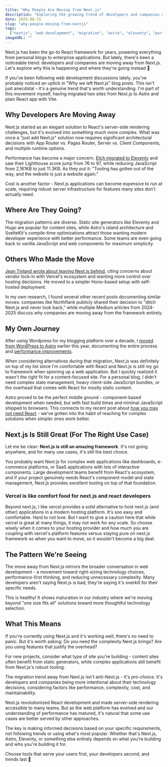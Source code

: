 ```yaml
---
title: "Why People Are Moving from Next.js"
description: "Exploring the growing trend of developers and companies migrating away from Next.js, the reasons behind this movement, and where they're heading instead."
date: 2025-08-15
slug: "why-people-moving-from-nextjs"
tags:
  ["nextjs", "web-development", "migration", "astro", "eleventy", "performance"]
imageURL: ""
---
```


Next.js has been the go-to React framework for years, powering everything from personal blogs to enterprise applications. But lately, there's been a noticeable trend: developers and companies are moving away from Next.js. Let's explore why this is happening and where they're going instead 🚀

If you've been following web development discussions lately, you've probably noticed an uptick in "Why we left Next.js" blog posts. This isn't just anecdotal - it's a genuine trend that's worth understanding. I'm part of this movement myself, having migrated two sites from Next.js to Astro and plain React app with Vite.

## Why Developers Are Moving Away

Next.js started as an elegant solution to React's server-side rendering challenges, but it's evolved into something much more complex. What was once a "just add Next.js" solution now requires significant architectural decisions with App Router vs. Pages Router, Server vs. Client Components, and multiple runtime options.

Performance has become a major concern. [Etch migrated to Eleventy](https://etch.co/blog/we-migrated-our-site-to-eleventy-and-increased-performance-by-24-percent) and saw their Lighthouse score jump from 76 to 97, while reducing JavaScript from 2,161KB to just 11.3KB. As they put it: "Tooling has gotten out of the way, and the website is just a website again."

Cost is another factor - Next.js applications can become expensive to run at scale, requiring robust server infrastructure for features many sites don't actually need.

## Where Are They Going?

The migration patterns are diverse. Static site generators like Eleventy and Hugo are popular for content sites, while Astro's island architecture and SvelteKit's compile-time optimizations attract those wanting modern developer experience with better performance. Some teams are even going back to vanilla JavaScript and web components for maximum simplicity.

## Others Who Made the Move

[Jean Tinland wrote about leaving Next.js behind](https://www.jeantinland.com/blog/leaving-nextjs-behind/), citing concerns about vendor lock-in with Vercel's ecosystem and wanting more control over hosting decisions. He moved to a simpler Hono-based setup with self-hosted deployment.

In my own research, I found several other recent posts documenting similar moves: companies like Northflank publicly shared their decision to "ditch Next.js and never look back," while multiple Medium articles from 2024-2025 discuss why companies are moving away from the framework entirely.

## My Own Journey

After using Wordpress for my blogging platform over a decade, I [moved from WordPress to Astro](/moved-blog-from-wordpress-to-astro/) earlier this year, documenting the entire process and [performance improvements](/wordpress-to-astro-migration-performance-comparison/).

When considering alternatives during that migration, Next.js was definitely on top of my list since I'm comfortable with React and Next.js is still my go to framework when spinning up a web application. But I quickly realized it wasn't the right fit for a content-focused site. For a personal blog, I didn't need complex state management, heavy client-side JavaScript bundles, or the overhead that comes with React for mostly static content.

Astro proved to be the perfect middle ground - component-based development when needed, but with fast build times and minimal JavaScript shipped to browsers. This connects to my recent post about [how you may not need React](/you-may-not-need-react/) - we've gotten into the habit of reaching for complex solutions when simpler ones work better.

## Next.js Is Still Great (For The Right Use Case)

Let me be clear: **Next.js is still an amazing framework**. It's not going anywhere, and for many use cases, it's still the best choice.

You probably want Next.js for complex web applications like dashboards, e-commerce platforms, or SaaS applications with lots of interactive components. Large development teams benefit from React's ecosystem, and if your project genuinely needs React's component model and state management, Next.js provides excellent tooling on top of that foundation.

### Vercel is like comfort food for next.js and react developers

Beyond next.js, I like vercel provides a solid alternative to host next.js (and other) applications in a modern hosting platform. It's soo easy and comfortable. Hard to not love.
But I want to give a caution here that while vercel is great at many things, it may not work for any scale. So choose wisely when it comes to your hosting provider and how much you are coupling with vercel's platform features versus staying pure on next.js framework so when you want to move, so it wouldn't become a big deal.

## The Pattern We're Seeing

The move away from Next.js mirrors the broader conversation in web development - a movement toward right-sizing technology choices, performance-first thinking, and reducing unnecessary complexity. Many developers aren't saying Next.js is bad; they're saying it's overkill for their specific needs.

This is healthy! It shows maturation in our industry where we're moving beyond "one size fits all" solutions toward more thoughtful technology selection.

## What This Means

If you're currently using Next.js and it's working well, there's no need to panic. But it's worth asking: Do you need the complexity Next.js brings? Are you using features that justify the overhead?

For new projects, consider what type of site you're building - content sites often benefit from static generators, while complex applications still benefit from Next.js's robust tooling.

The migration trend away from Next.js isn't anti-Next.js - it's pro-choice. It's developers and companies being more intentional about their technology decisions, considering factors like performance, complexity, cost, and maintainability.

Next.js revolutionized React development and made server-side rendering accessible to many teams. But as the web platform has evolved and our understanding of performance has matured, it's natural that some use cases are better served by other approaches.

The key is making informed decisions based on your specific requirements, not following trends or using what's most popular. Whether that's Next.js, Astro, Eleventy, or something else entirely depends on what you're building and who you're building it for.

Choose tools that serve your users first, your developers second, and trends last 🎯
